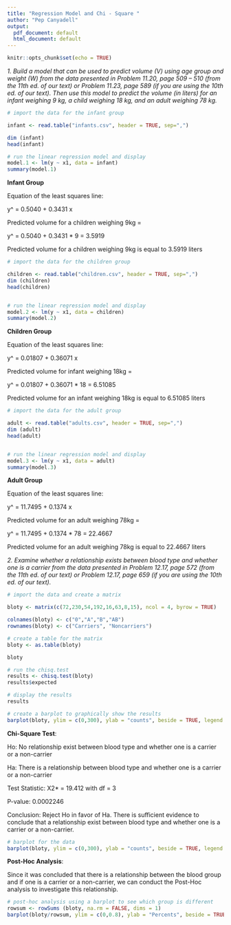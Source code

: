 ```yaml
---
title: "Regression Model and Chi - Square "
author: "Pep Canyadell"
output:
  pdf_document: default
  html_document: default
---
```


```r
knitr::opts_chunk$set(echo = TRUE)
```


*1. Build a model that can be used to predict volume (V) using age group and weight (W) from the data presented in Problem 11.20, page 509 – 510 (from the 11th ed. of our text) or Problem 11.23, page 589 (if you are using the 10th ed. of our text). Then use this model to predict the volume (in liters) for an infant weighing 9 kg, a child weighing 18 kg, and an adult weighing 78 kg.*


```r
# import the data for the infant group

infant <- read.table("infants.csv", header = TRUE, sep=",")

dim (infant)
head(infant)

# run the linear regression model and display
model.1 <- lm(y ~ x1, data = infant)
summary(model.1)

```



**Infant Group**

Equation of the least squares line:

y^ = 0.5040 + 0.3431 x

Predicted volume for a children weighing 9kg = 

y^ = 0.5040 + 0.3431 * 9 = 3.5919

Predicted volume for a children weighing 9kg is equal to 3.5919 liters

```r
# import the data for the children group

children <- read.table("children.csv", header = TRUE, sep=",")
dim (children)
head(children)


# run the linear regression model and display
model.2 <- lm(y ~ x1, data = children)
summary(model.2)

```



**Children Group**

Equation of the least squares line:

y^ = 0.01807 +  0.36071 x

Predicted volume for infant weighing 18kg = 

y^ = 0.01807 +  0.36071 * 18 = 6.51085

Predicted volume for an infant weighing 18kg is equal to 6.51085 liters


```r
# import the data for the adult group

adult <- read.table("adults.csv", header = TRUE, sep=",")
dim (adult)
head(adult)


# run the linear regression model and display
model.3 <- lm(y ~ x1, data = adult)
summary(model.3)

```



**Adult Group**

Equation of the least squares line:

y^ = 11.7495 +  0.1374 x

Predicted volume for an adult weighing 78kg = 

y^ = 11.7495 +  0.1374 * 78 = 22.4667

Predicted volume for an adult weighing 78kg is equal to 22.4667 liters








*2. Examine whether a relationship exists between blood type and whether one is a carrier from the data presented in Problem 12.17, page 572 (from the 11th ed. of our text) or Problem 12.17, page 659 (if you are using the 10th ed. of our text).*

```r
# import the data and create a matrix

bloty <- matrix(c(72,230,54,192,16,63,8,15), ncol = 4, byrow = TRUE)

colnames(bloty) <- c("0","A","B","AB")
rownames(bloty) <- c("Carriers", "Noncarriers")

# create a table for the matrix
bloty <- as.table(bloty)

bloty

# run the chisq.test 
results <- chisq.test(bloty)
results$expected

# display the results
results

# create a barplot to graphically show the results
barplot(bloty, ylim = c(0,300), ylab = "counts", beside = TRUE, legend = TRUE)
```

**Chi-Square Test**:

Ho: No relationship exist between blood type and whether one is a carrier or a non-carrier

Ha: There is a relationship between blood type and whether one is a carrier or a non-carrier

Test Statistic: X2* = 19.412 with df = 3

P-value: 0.0002246

Conclusion: Reject Ho in favor of Ha. There is sufficient evidence to conclude that a relationship exist between blood type and whether one is a carrier or a non-carrier.  

```r

# barplot for the data
barplot(bloty, ylim = c(0,300), ylab = "counts", beside = TRUE, legend = TRUE)

```

**Post-Hoc Analysis**:

Since it was concluded that there is a relationship between the blood group and if one is a carrier or a non-carrier, we can conduct the Post-Hoc analysis to investigate this relationship.

```r
# post-hoc analysis using a barplot to see which group is different
rowsum <- rowSums (bloty, na.rm = FALSE, dims = 1)
barplot(bloty/rowsum, ylim = c(0,0.8), ylab = "Percents", beside = TRUE, legend = TRUE)

```


